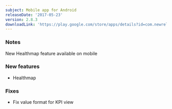 ```yaml
---
subject: Mobile app for Android
releaseDate: '2017-05-23'
version: 2.8.3
downloadLink: 'https://play.google.com/store/apps/details?id=com.newrelic.rpm&hl=en'
---
```


### Notes

New Healthmap feature available on mobile

### New features

* Healthmap

### Fixes

* Fix value format for KPI view
